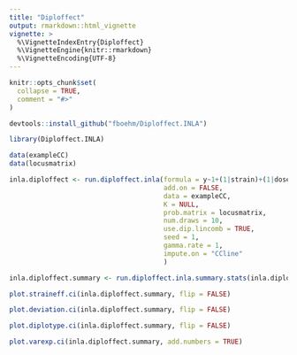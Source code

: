 ```yaml
---
title: "Diploffect"
output: rmarkdown::html_vignette
vignette: >
  %\VignetteIndexEntry{Diploffect}
  %\VignetteEngine{knitr::rmarkdown}
  %\VignetteEncoding{UTF-8}
---
```


```r
knitr::opts_chunk$set(
  collapse = TRUE,
  comment = "#>"
)
```

```r
devtools::install_github("fboehm/Diploffect.INLA")
```

```r
library(Diploffect.INLA)
```

```r
data(exampleCC)
data(locusmatrix)
```


```r
inla.diploffect <- run.diploffect.inla(formula = y~1+(1|strain)+(1|dose.date), 
                                       add.on = FALSE, 				       
                                       data = exampleCC, 
                                       K = NULL, 
                                       prob.matrix = locusmatrix,
                                       num.draws = 10, 
                                       use.dip.lincomb = TRUE, 
                                       seed = 1, 
                                       gamma.rate = 1, 
                                       impute.on = "CCline"
                                       )
```

```r
inla.diploffect.summary <- run.diploffect.inla.summary.stats(inla.diploffect)
```

```r
plot.straineff.ci(inla.diploffect.summary, flip = FALSE)
```

```r
plot.deviation.ci(inla.diploffect.summary, flip = FALSE)
```

```r
plot.diplotype.ci(inla.diploffect.summary, flip = FALSE)
```


```r
plot.varexp.ci(inla.diploffect.summary, add.numbers = TRUE)
```



